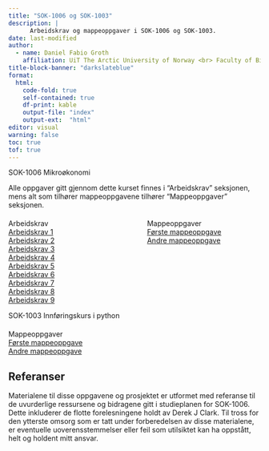 ```yaml
---
title: "SOK-1006 og SOK-1003"
description: |
      Arbeidskrav og mappeoppgaver i SOK-1006 og SOK-1003.  
date: last-modified
author:
  - name: Daniel Fabio Groth
    affiliation: UiT The Arctic University of Norway <br> Faculty of Biosciences, Fisheries and Economics.
title-block-banner: "darkslateblue"
format:
  html: 
    code-fold: true
    self-contained: true
    df-print: kable
    output-file: "index"
    output-ext:  "html"
editor: visual
warning: false
toc: true
tof: true
---
```


SOK-1006 Mikroøkonomi

Alle oppgaver gitt gjennom dette kurset finnes i "Arbeidskrav" seksjonen, mens alt som tilhører mappeoppgavene tilhører "Mappeoppgaver" seksjonen.

```{=html}
<div class="center" style="display: flex; justify-content: space-between; margin-top: 20px;">
      <div style="width: 45%; position: relative;">
        <div class="content-overlay">
          <div class="text-overlay">Arbeidskrav</div>
            <a href="/SOK-1003-og-SOK-1006/sok-1006/Arbeidskrav/Arbeidskrav_1_reworked.html" class="larger">Arbeidskrav 1</a>
            <br>
            <a href="/SOK-1003-og-SOK-1006/sok-1006/Arbeidskrav/Arbeidskrav_2_reworked" class="larger">Arbeidskrav 2</a>
            <br>
            <a href="/SOK-1003-og-SOK-1006/sok-1006/Arbeidskrav/Arbeidskrav_3_reworked" class="larger">Arbeidskrav 3</a>
            <br>
            <a href="/SOK-1003-og-SOK-1006/sok-1006/Arbeidskrav/Arbeidskrav_4_reworked" class="larger">Arbeidskrav 4</a>
            <br>
            <a href="/SOK-1003-og-SOK-1006/sok-1006/Arbeidskrav/Arbeidskrav_5_reworked" class="larger">Arbeidskrav 5</a>
            <br>
            <a href="/SOK-1003-og-SOK-1006/sok-1006/Arbeidskrav/Arbeidskrav_6_reworked" class="larger">Arbeidskrav 6</a>
            <br>
            <a href="/SOK-1003-og-SOK-1006/sok-1006/Arbeidskrav/Arbeidskrav_7_reworked" class="larger">Arbeidskrav 7</a>
            <br>
            <a href="/SOK-1003-og-SOK-1006/sok-1006/Arbeidskrav/Arbeidskrav_8_reworked" class="larger">Arbeidskrav 8</a>
            <br>
            <a href="/SOK-1003-og-SOK-1006/sok-1006/Arbeidskrav/Arbeidskrav_9_reworked" class="larger">Arbeidskrav 9</a>
        </div>
    </div>
    <div style="width: 45%; position: relative;">
        <div class="content-overlay">
          <div class="text-overlay">Mappeoppgaver</div>
            <a href="/SOK-1003-og-SOK-1006/sok-1006/Mappeoppgaver/Mappeoppgave_1_reworked.html" class="larger">Første mappeoppgave</a>
            <br>
            <a href="/SOK-1003-og-SOK-1006/sok-1006/Mappeoppgaver/Mappeoppgave_2_reworked.html" class="larger">Andre mappeoppgave</a>
        </div>
    </div>
</div>
```


SOK-1003 Innføringskurs i python

```{=html}
<div class="center" style="display: flex; justify-content: space-between; margin-top: 20px;">
      <div style="width: 45%; position: relative;">
        <div class="content-overlay">
          <div class="text-overlay">Mappeoppgaver</div>
            <a href="/SOK-1003-og-SOK-1006/SOK-1003/Mappeoppgaver/SOK-1003-eksamen-2022-mappe1.html" class="larger">Første mappeoppgave</a>
            <br>
            <a href="/SOK-1003-og-SOK-1006/SOK-1003/Mappeoppgaver/SOK-1003-eksamen-2022-mappe2.html" class="larger">Andre mappeoppgave</a>
        </div>
    </div>
</div>
```

## Referanser

Materialene til disse oppgavene og prosjektet er utformet med referanse til de uvurderlige ressursene og bidragene gitt i studieplanen for SOK-1006. Dette inkluderer de flotte forelesningene holdt av Derek J Clark. Til tross for den ytterste omsorg som er tatt under forberedelsen av disse materialene, er eventuelle uoverensstemmelser eller feil som utilsiktet kan ha oppstått, helt og holdent mitt ansvar.
